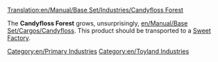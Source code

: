[[Translation:en/Manual/Base Set/Industries/Candyfloss Forest]]

{{en/Industries|image=en/CandyflossForest.png.png
|name=Candyfloss Forest
|climates=[[en/Manual/Climates]]
|accepts=Nothing
|produces=[[en/Manual/Base Set/Cargos/Candyfloss]]
|notes=Not present in other [[en/Manual/Climates]].
}}

The '''Candyfloss Forest''' grows, unsurprisingly, [[en/Manual/Base Set/Cargos/Candyfloss]]. This product should be transported to a [[en/Manual/Base Set/Industries/Sweet Factory|Sweet Factory]].

{{en/Navbox Industries}}

[[Category:en/Primary Industries]]
[[Category:en/Toyland Industries]]